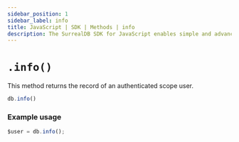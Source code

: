 ```yaml
---
sidebar_position: 1
sidebar_label: info
title: JavaScript | SDK | Methods | info
description: The SurrealDB SDK for JavaScript enables simple and advanced querying of a remote or embedded database.
---
```


# `.info()`

This method returns the record of an authenticated scope user.

```javascript title="Method Syntax"
db.info()
```

### Example usage
```javascript
$user = db.info();
```
